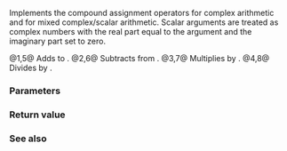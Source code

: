 {{cpp/numeric/complex/title|1=operator+=,-=,*=,/=}}
{{cpp/numeric/complex/navbar}}
{{dcl begin}}
{{dcl h|Primary template {{tt|complex&lt;T&gt;}}}}
{{dcl rev multi | num=1 | until1=c++20 | dcl1=
complex&amp; operator+=( const T&amp; other );
|since2=c++20|dcl2=
constexpr complex&amp; operator+=( const T&amp; other );
}}
{{dcl rev multi| num=2 | until1=c++20 | dcl1=
complex&amp; operator-=( const T&amp; other );
|since2=c++20|dcl2=
constexpr complex&amp; operator-=( const T&amp; other );
}}
{{dcl rev multi| num=3 | until1=c++20 | dcl1=
complex&amp; operator*=( const T&amp; other );
|since2=c++20|dcl2=
constexpr complex&amp; operator*=( const T&amp; other );
}}
{{dcl rev multi| num=4 | until1=c++20 | dcl1=
complex&amp; operator/=( const T&amp; other );
|since2=c++20|dcl2=
constexpr complex&amp; operator/=( const T&amp; other );
}}

{{dcl h|Specialization {{tt|complex&lt;float&gt;}}}}
{{dcl rev multi | num=1 | until1=c++20 | dcl1=
complex&amp; operator+=( float other );
|since2=c++20|dcl2=
constexpr complex&amp; operator+=( float other );
}}
{{dcl rev multi| num=2 | until1=c++20 | dcl1=
complex&amp; operator-=( float other );
|since2=c++20|dcl2=
constexpr complex&amp; operator-=( float other );
}}
{{dcl rev multi| num=3 | until1=c++20 | dcl1=
complex&amp; operator*=( float other );
|since2=c++20|dcl2=
constexpr complex&amp; operator*=( float other );
}}
{{dcl rev multi| num=4 | until1=c++20 | dcl1=
complex&amp; operator/=( float other );
|since2=c++20|dcl2=
constexpr complex&amp; operator/=( float other );
}}

{{dcl h|Specialization {{tt|complex&lt;double&gt;}}}}
{{dcl rev multi | num=1 | until1=c++20 | dcl1=
complex&amp; operator+=( double other );
|since2=c++20|dcl2=
constexpr complex&amp; operator+=( double other );
}}
{{dcl rev multi| num=2 | until1=c++20 | dcl1=
complex&amp; operator-=( double other );
|since2=c++20|dcl2=
constexpr complex&amp; operator-=( double other );
}}
{{dcl rev multi| num=3 | until1=c++20 | dcl1=
complex&amp; operator*=( double other );
|since2=c++20|dcl2=
constexpr complex&amp; operator*=( double other );
}}
{{dcl rev multi| num=4 | until1=c++20 | dcl1=
complex&amp; operator/=( double other );
|since2=c++20|dcl2=
constexpr complex&amp; operator/=( double other );
}}

{{dcl h|Specialization {{tt|complex&lt;long double&gt;}}}}
{{dcl rev multi | num=1 | until1=c++20 | dcl1=
complex&amp; operator+=( long double other );
|since2=c++20|dcl2=
constexpr complex&amp; operator+=( long double other );
}}
{{dcl rev multi| num=2 | until1=c++20 | dcl1=
complex&amp; operator-=( long double other );
|since2=c++20|dcl2=
constexpr complex&amp; operator-=( long double other );
}}
{{dcl rev multi| num=3 | until1=c++20 | dcl1=
complex&amp; operator*=( long double other );
|since2=c++20|dcl2=
constexpr complex&amp; operator*=( long double other );
}}
{{dcl rev multi| num=4 | until1=c++20 | dcl1=
complex&amp; operator/=( long double other );
|since2=c++20|dcl2=
constexpr complex&amp; operator/=( long double other );
}}

{{dcl h|All specializations}}
{{dcl rev multi| num=5 | until1=c++20 | dcl1=
template&lt;class X&gt;
complex&amp; operator+=( const std::complex&lt;X&gt;&amp; other );
|since2=c++20|dcl2=
template&lt;class X&gt;
constexpr complex&amp; operator+=( const std::complex&lt;X&gt;&amp; other );
}}
{{dcl rev multi| num=6 | until1=c++20 | dcl1=
template&lt;class X&gt;
complex&amp; operator-=( const std::complex&lt;X&gt;&amp; other );
|since2=c++20|dcl2=
template&lt;class X&gt;
constexpr complex&amp; operator-=( const std::complex&lt;X&gt;&amp; other );
}}
{{dcl rev multi| num=7 | until1=c++20 | dcl1=
template&lt;class X&gt;
complex&amp; operator*=( const std::complex&lt;X&gt;&amp; other );
|since2=c++20|dcl2=
template&lt;class X&gt;
constexpr complex&amp; operator*=( const std::complex&lt;X&gt;&amp; other );
}}
{{dcl rev multi| num=8 | until1=c++20 | dcl1=
template&lt;class X&gt;
complex&amp; operator/=( const std::complex&lt;X&gt;&amp; other );
|since2=c++20|dcl2=
template&lt;class X&gt;
constexpr complex&amp; operator/=( const std::complex&lt;X&gt;&amp; other );
}}
{{dcl end}}

Implements the compound assignment operators for complex arithmetic and for mixed complex/scalar arithmetic. Scalar arguments are treated as complex numbers with the real part equal to the argument and the imaginary part set to zero.

@1,5@ Adds {{tt|other}} to {{c|*this}}.
@2,6@ Subtracts {{tt|other}} from {{c|*this}}.
@3,7@ Multiplies {{c|*this}} by {{tt|other}}.
@4,8@ Divides {{c|*this}} by {{tt|other}}.

===Parameters===
{{par begin}}
{{par | other | a complex or scalar value of matching type ({{c|float}}, {{c|double}}, {{c|long double}})}}
{{par end}}

===Return value===
{{c|*this}}

===See also===
{{dsc begin}}
{{dsc inc | cpp/numeric/complex/dsc operator_arith2}}
{{dsc inc | cpp/numeric/complex/dsc operator_arith3}}
{{dsc end}}

{{langlinks|de|es|fr|it|ja|pt|ru|zh}}